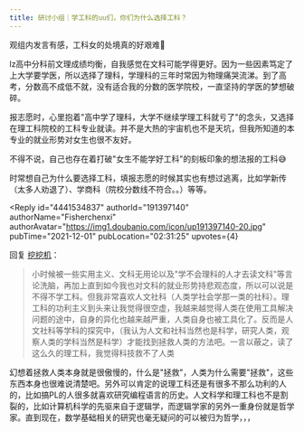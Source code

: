 ```yaml
---
title: 研讨小组｜学工科的uu们，你们为什么选择工科？
---
```



<Forum groupName="真的需要这份文凭吗？" groupUrl="https://www.douban.com/group/fucking_diploma/" archivedAt="2025-05-16T16:55:44.789Z">
  <Post
    id="254033842"
    title="研讨小组｜学工科的uu们，你们为什么选择工科？"
    url="https://www.douban.com/group/topic/254033842/?_spm_id=MTc5OTY5MjI2"
    pubTime="2022-06-04"
    highlightUserId="191397140"
  >
观组内发言有感，工科女的处境真的好艰难🥲

lz高中分科前文理成绩均衡，自我感觉在文科可能学得更好。因为一些因素笃定了上大学要学医，所以选择了理科，学理科的三年时常因为物理痛哭流涕。到了高考，分数高不成低不就，没有适合我的分数的医学院校，一直坚持的学医的梦想破碎。

报志愿时，心里抱着"高中学了理科，大学不继续学理工科就亏了"的念头，又选择在理工科院校的工科专业就读。并不是大热的宇宙机也不是天坑，但我所知道的本专业的就业形势对女生也很不友好。

不得不说，自己也存在着打破"女生不能学好工科"的刻板印象的想法报的工科😅

时常想自己为什么要选择工科，填报志愿的时候其实也有想过逃离，比如学新传（太多人劝退了）、学商科（院校分数线不符合。。）等等。

<Reply
  id="4441534837"
  authorId="191397140"
  authorName="Fisherchenxi"
  authorAvatar="https://img1.doubanio.com/icon/up191397140-20.jpg"
  pubTime="2021-12-01"
  pubLocation="02:31:25"
  upvotes={4}
>
回复 [挖挖机](https://www.douban.com/people/127921166/)：
> 小时候被一些实用主义、文科无用论以及"学不会理科的人才去读文科"等言论洗脑，再加上直到如今我也对文科的就业形势持悲观态度，所以可以说是不得不学工科。但我非常喜欢人文社科（人类学社会学那一类的社科）。理工科的功利主义到头来让我觉得很空虚，我越来越觉得人类在使用工具解决问题的途中，自身的异化也越来越严重，人类自身也被工具化了。反而是人文社科等学科的探究中，（我认为人文和社科当然也是科学，研究人类，观察人类的学科当然是科学）才能找到拯救人类的方法吧。一言以蔽之，读了这么久的理工科，我觉得科技救不了人类

幻想着拯救人类本身就是很傲慢的，什么是"拯救"，人类为什么需要"拯救"，这些东西本身也很难说清楚吧。另外可以肯定的说理工科还是有很多不那么功利的人的，比如搞PL的人很多就喜欢研究编程语言的历史。人文科学和理工科也不是割裂的，比如计算机科学的先驱来自于逻辑学，而逻辑学家的另外一重身份就是哲学家。直到现在，数学基础相关的研究也毫无疑问的可以被归为哲学，，，
</Reply>
  </Post>
</Forum>
